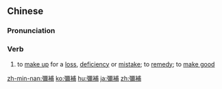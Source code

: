{{also|弥补}}
==Chinese==
{{zh-forms|s=弥补|t2=瀰補}}

===Pronunciation===
{{zh-pron
|m=míbǔ
|c=nei4 bou2,mei4 bou2
|h=pfs=mì-pú
|mn=mí-pó͘/mî-pó͘
|cat=v
}}

===Verb===
{{zh-verb}}

# to [[make up]] for a [[loss]], [[deficiency]] or [[mistake]]; to [[remedy]]; to [[make good]]
#: {{zh-x|我 要 彌補 我 的 過錯。|I want to '''make amends''' for what I did.}}

[[zh-min-nan:彌補]]
[[ko:彌補]]
[[hu:彌補]]
[[ja:彌補]]
[[zh:彌補]]